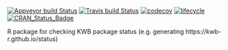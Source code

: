 [![Appveyor build Status](https://ci.appveyor.com/api/projects/status/xammwrv7tj8009aa/branch/master?svg=true)](https://ci.appveyor.com/project/KWB-R/kwb-pkgstatus/branch/master)
[![Travis build Status](https://travis-ci.org/KWB-R/kwb.pkgstatus.svg?branch=master)](https://travis-ci.org/KWB-R/kwb.pkgstatus)
[![codecov](https://codecov.io/github/KWB-R/kwb.pkgstatus/branch/master/graphs/badge.svg)](https://codecov.io/github/KWB-R/kwb.pkgstatus)
[![lifecycle](https://img.shields.io/badge/lifecycle-experimental-orange.svg)](https://www.tidyverse.org/lifecycle/#experimental)
[![CRAN_Status_Badge](https://www.r-pkg.org/badges/version/kwb.pkgstatus)]()


R package for checking KWB package status (e.g. generating https://kwb-r.github.io/status)
